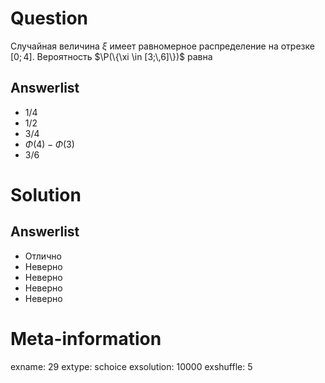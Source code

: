 Question
========
Случайная величина $\xi$ имеет равномерное распределение на отрезке $[0;\,4]$. Вероятность $\P(\{\xi \in [3;\,6]\})$ равна
  

Answerlist
----------
*   $1/4$ 
*   $1/2$ 
*   $3/4$ 
*   $\Phi(4) - \Phi(3)$  
*   $3/6$ 

Solution
========

Answerlist
----------
*  Отлично
*  Неверно
*  Неверно
*  Неверно
*  Неверно

Meta-information
================
exname: 29
extype: schoice
exsolution: 10000
exshuffle: 5
